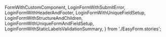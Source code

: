   FormWithCustomComponent,
  LoginFormWithSubmitError,
  LoginFormWithHeaderAndFooter,
  LoginFormWithUniqueFieldSetup,
  LoginFormWithStructureAndChildren,
  LoginFormWithUniqueFormAndFieldSetup,
  LoginFormWithStaticLabelsValidationSummary,
} from './EasyForm.stories';

<Meta isTemplate />

<Title />

Built on top of `react-final-form`, the `<EasyForm>` component aims to make setting up
forms in React as easy as possible. It includes simple and extensible handling
of common form aspects, such as defining shared validation rules, generating a validation summary
after submit attempts, global `disabled` handling throughout the form, etc.

The fundamental feature of the `<EasyForm>` however is its `structure` prop -
an array of objects that can be used to generate the entire form
(using `<EasyField>` internationally for each defined field).
This is particularly useful for any applications that include form building
and store/return that structural data from API endpoints.

## Table of Contents

- [Basic usage](#basic-usage)
  - [`header` and `footer`](#header-and-footer)
  - [Understanding `structure`](#understanding-structure)
- [Advanced Usage](#advanced-usage)
  - [Using your own components with `structure`](#using-your-own-components-with-structure)
  - [Defining default field behaviour](#defining-default-field-behaviour)
  - [Validation summary](#validation-summary)
    - [`validationSummary` prop](#validationsummary-prop)
    - [Shorthand `validationSummary` prop values](#shorthand-validationsummary-prop-values)
    - [Validation summary `submitError`](#validation-summary-submiterror)
    - [Validation summary accessibility](#validation-summary-accessibility)

## Basic usage

The `<EasyForm>` takes the same base props as `react-final-form`'s `<Form>`,
plus some additional props mainly for global/default field behaviour,
and configuring the validation summary.

So let's set up a quick login form example,
using built-in validation rules (`required`, and `email`),
with default validation summary behaviour
(which will render after a submission attempt fails).

<Primary />

<Controls />

As with `react-final-form`'s normal `<Form>`, you can also use
`children`, `render`, or `component` props to render your content.
You can even combine those with the `structure` prop.
**Please note** however, that the content rendered based
on the `structure` prop will always render first. E.g.

<Canvas of={LoginFormWithStructureAndChildren} />

### `header` and `footer`

You can optionally provide `header` and/or `footer` props to be rendered as part of the form.
These can be a simple string (or any other `ReactNode`), or you can pass a function
which will receive all of the normal `FormRenderProps` (minus the `handleSubmit` prop)
and should return a `ReactNode`.

**Please note**, when passing a function, the props it receives are dependent on the
`subscription` prop (just as with a normal `react-final-form` `<Form>`).

The `footer` is expected to be used for rendering your own submit/reset buttons as needed.
A default submit button is rendered if a `footer` prop does not exist (and as long as
`submitText` and `onSubmit` props exist), but if a `footer` is provided,
you will need to handle this yourself.

<Canvas of={LoginFormWithHeaderAndFooter} />

### Understanding `structure`

Thankfully the `structure` prop is fairly simple. Each object in the array
is expected to have a `type`. This `type` is then checked against the default (and supplied)
`containers` and `components` to determine what component should render.

When rendering a component for a form field, every other property on the object
gets passed to the `<EasyField>` to be handled from there.
So core functional properties on the object such as `label`, `description`,
`validation`, and `validate` are handled by `<EasyField>` for all of its accessibility benefits.

That also means that you can define things like the field `subscription` and `errorLogic`
within the form `structure` too, as well as being able to define global defaults
on the `<EasyForm>`. A quick example might help:

<Canvas of={LoginFormWithUniqueFieldSetup} />

## Advanced usage

### Using your own components with `structure`

As mentioned in the [understanding structure](#understanding-structure) section,
the objects in the `structure` array are expected to have a `type` that matches up
to one of the available components internally.
You can also define your own components for a specific `type`,
override any of the default `type`s, or define a `component`, `render`, or `children`
property on the object in your `structure` array.

Having multiple ways to do this makes it sound complex,
so let's see this in action to show how easy it is!

This will be our custom component.

```jsx
const customComponent = ({ meta, ...props }) => (
  <div className="custom-component">
    <Input {...props} type="text" />
    <p>{JSON.stringify({ ...props, meta })}</p>
  </div>
);
```

We're printing out all the props so that it's clear what's passed to it by the
`<EasyField>` that's used internally. The `<EasyField>` will handle a selection of
core properties (`label`, `validation`, etc.) and will then pass the `aria-` attributes,
`value`, etc. on to our custom component.

We can then use our custom component by defining it in the `components` object prop
(where the keys in the object determine the `type` to be used within the `structure` array),
or by using it directly in the objects in the `structure` array.
You can see the various ways this can be done in the code for this example -
and we're throw in a `type` that doesn't match a component too, to show how that's handled:

<Canvas of={FormWithCustomComponent} />

You can safely use lazy components as well.
Because all of the properties get passed to the `<EasyField>` first, which then renders
your custom component, the field will be registered by the form straight away
(including its validation rules).

### Defining default field behaviour

The `<EasyForm>` can take `defaultFieldValidationFunctions`,
`defaultFieldErrorLogic`, and `defaultFieldConfig` props to define behaviour for every field.
These can then be overridden by the props for each field as needed.

This will work for fields defined within the `structure` prop, as well as any other usage of
`<EasyField>`, as long as its within the `<EasyForm>`. For example:

<Canvas of={LoginFormWithUniqueFormAndFieldSetup} />

### Validation

Form level validation is done in exactly the same way as the `react-final-form`
`<Form>` component - via the `validate` function prop. That will be passed directly to
the `<Form>` used internally. So that is exactly as you would expect.

You can also specify `defaultFieldValidationFunctions` on the `<EasyForm>` component though.
This is an object of validation functions that can be used by each field
in its `validation` object, simply by using the same key.
You can find further details about all of the included defaults on the
[`<EasyField>` documentation page](?path=/docs/easyfield--docs#validation).

### Validation summary

The validation summary is another fundamental built-in feature of the `<EasyForm>` component.
It will render after a submission has failed, and its content
can be controlled via the `validationSummary` prop.

#### `validationSummary` prop

There are some short-hand values you can use (more on that in a moment),
but in its most expanded form, the `validationSummary` prop's value matches this type:

```ts
type EasyFormValidationSummaryInfo = {
  position?: 'afterbegin' | 'afterend' | 'beforebegin' | 'beforeend';
  content?: 'errors' | 'labels';
  mode?: 'dynamic' | 'static' | 'none';
  renderLogic?: FormSubscription;
  header?: ReactNode;
  footer?: ReactNode;
  render?: ((ref: ForwardedRef<HTMLElement>) => ReactNode) | null;
};
```

So let's explain these one at a time:

1. **`position`**: when setting this, think of 'begin' as the `header` prop,
   and 'end' as the `footer` prop. How the positioning works is intuitive from there.
   The default is `'afterbegin'`.
2. **`content`**:
   1. When set to `'errors'` (the default), the `errors` and `submitErrors`
      from the `FormState` will be listed in the validation summary.
   2. When set to `'labels'`, the `label` prop/property
      from each field with an `error` or `submitError` will be used instead.
3. **`mode`**:
   1. If this is set to `'dynamic'` (the default), then the validation summary
      will update its content as the `FormState` does. So if the `FormState`'s `errors`
      and/or `submitErrors` change, then the validation summary's content will update too
      (this scenario uses a `<FormSpy>` internally so that there is no need to subscribe
      to the `errors` or `submitErrors` on the `<EasyForm>` itself).
   2. If the `mode` is set to `'static'`, then a snapshot of the `errors`
      and `submitErrors` is taken whenever a submit fails, and that snapshot is used instead.
      So the validation summary's content will quite literally remain static
      and will not update until another form submission is attempted.
   3. You can also set the `mode` to `'none'` to disable the validation summary.
4. **`renderLogic`**: this is a `react-final-form` `FormSubscription`-like object
   which works in exactly the same way as the `errorLogic` prop for the `<EasyField>`.
   It defaults to only rendering the validation summary when `submitFailed` is `true`,
   but you can even check for parts of the `FormState` being `false`.
5. **`header`**: this is content to be rendered within the validation summary container,
   _before_ the errors/labels list.
6. **`footer`**: this is content to be rendered within the validation summary container,
   _after_ the errors/labels list.
7. **`render`**: if a `render` function is provided, then the expectation is
   that you will handle all of the content yourself, including the container component,
   and having to use a `<FormSpy>` or `useFormState()` to get the error data.
   So, in this scenario, the only other properties from this list that have any effect
   are the `position` string and `renderLogic` object; all others will be ignored.

The default validation summary logic (which you can see in all of the examples so far)
equates to setting the `validationSummary` prop to:

```ts
{
  renderLogic: { submitFailed: true },
  position: 'afterbegin',
  content: 'errors',
  mode: 'dynamic',
}
```

After all that, it's time for an example!

Here we're setting the `validationSummary` to have a `header`,
with a `position` of `'beforeend'`, `content` set to `'labels'`,
and the `mode` set to `'static'`:

<Canvas of={LoginFormWithStaticLabelsValidationSummary} />

#### Shorthand `validationSummary` prop values

1. Leaving the prop `undefined`, setting it to boolean `true`,
   or setting it to the string `'dynamic'`,
   are all shorthand alternatives for the default object.
2. Setting the prop to the string `'static'` uses the default object,
   but with the `mode` set to `'static'`
3. Setting `validationSummary` to a boolean `false` or the string `'none'`
   will disable the validation summary

#### Validation summary `submitError`

The `<EasyForm>` validation summary considers the `submitError` to take priority
over all other errors. This means that, if a `submitError` exists in the `FormState`,
and your `renderLogic` conditions are met, then that error will be dislayed in the
validation summary area on its own (without rendering the `header` or `footer`).

To coincide with this, if the `<EasyForm>` `onSubmit` function throws an error,
then this will be caught internally and used for the `submitError`. E.g.

<Canvas of={LoginFormWithSubmitError} />

#### Validation summary accessibility

After a submission attempt fails, it's important that users are properly notified
of errors in the form. This is why the validation summary is enabled by default,
and defaults to rendering when the `FormState` `submitFailed` property is `true`.

But the appearance of the element alone isn't enough, as screen-reader users
may not be notified of it.

So, the `<EasyForm>` will automatically attempt to move focus and scroll the page
to the validation summary element after a submission attempt has failed.
And, when the `mode` is set to `'static'`, or when the `submitError` is displayed,
the summary will also have `role='alert'` set on it. **Please note**, the `role` attribute
is set automatically only in those cases, because if `role='alert'` was set on the
`'dynamic'` validation summary, then the the assertive
screen-reader announcements would be too intrusive due to the summary content
updating when the `FormState` does.
